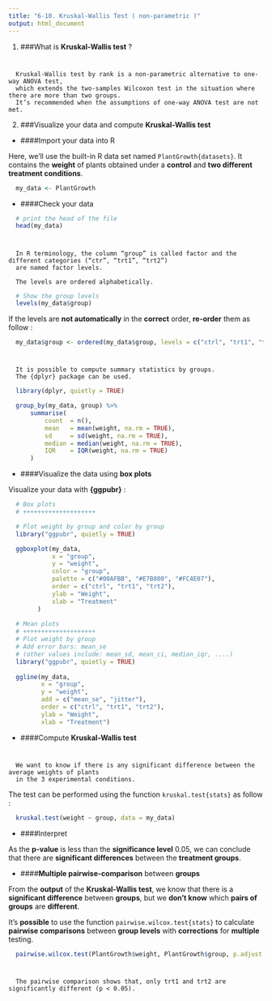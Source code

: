 ---
title: "6-10. Kruskal-Wallis Test ( non-parametric )"
output: html_document
---

(@) ###What is **Kruskal-Wallis test** ?

#
      Kruskal-Wallis test by rank is a non-parametric alternative to one-way ANOVA test, 
      which extends the two-samples Wilcoxon test in the situation where there are more than two groups. 
      It’s recommended when the assumptions of one-way ANOVA test are not met.

<!-- ![](images/kruskal-wallis-test.png){width=400px} -->


(@) ###Visualize your data and compute **Kruskal-Wallis test**

+ ####Import your data into R

Here, we’ll use the built-in R data set named `PlantGrowth{datasets}`. 
It contains the **weight** of plants obtained under a **control** and **two different treatment conditions**.

```{r eval=TRUE, include=TRUE, echo=TRUE, message=FALSE, warning=FALSE}
  my_data <- PlantGrowth
```


+ ####Check your data

```{r eval=TRUE, include=TRUE, echo=TRUE, message=FALSE, warning=FALSE}
  # print the head of the file
  head(my_data)
```

#
      In R terminology, the column “group” is called factor and the different categories (“ctr”, “trt1”, “trt2”) 
      are named factor levels. 
      
      The levels are ordered alphabetically.

```{r eval=TRUE, include=TRUE, echo=TRUE, message=FALSE, warning=FALSE}
  # Show the group levels
  levels(my_data$group)
```

If the levels are **not automatically** in the **correct** order, **re-order** them as follow :

```{r eval=TRUE, include=TRUE, echo=TRUE, message=FALSE, warning=FALSE}
  my_data$group <- ordered(my_data$group, levels = c("ctrl", "trt1", "trt2"))
```

#
      It is possible to compute summary statistics by groups.
      The {dplyr} package can be used.

```{r eval=TRUE, include=TRUE, echo=TRUE, message=FALSE, warning=FALSE}
  library(dplyr, quietly = TRUE)

  group_by(my_data, group) %>%
      summarise(
          count  = n(),
          mean   = mean(weight, na.rm = TRUE),
          sd     = sd(weight, na.rm = TRUE),
          median = median(weight, na.rm = TRUE),
          IQR    = IQR(weight, na.rm = TRUE)
      )
```


+ ####Visualize the data using **box plots**

Visualize your data with **{ggpubr}** :

```{r eval=TRUE, include=TRUE, echo=TRUE, message=FALSE, warning=FALSE}
  # Box plots
  # ++++++++++++++++++++

  # Plot weight by group and color by group
  library("ggpubr", quietly = TRUE)

  ggboxplot(my_data, 
            x = "group", 
            y = "weight", 
            color = "group", 
            palette = c("#00AFBB", "#E7B800", "#FC4E07"),
            order = c("ctrl", "trt1", "trt2"),
            ylab = "Weight", 
            xlab = "Treatment"
        )
  
  # Mean plots
  # ++++++++++++++++++++
  # Plot weight by group
  # Add error bars: mean_se
  # (other values include: mean_sd, mean_ci, median_iqr, ....)
  library("ggpubr", quietly = TRUE)
  
  ggline(my_data, 
         x = "group", 
         y = "weight", 
         add = c("mean_se", "jitter"), 
         order = c("ctrl", "trt1", "trt2"),
         ylab = "Weight", 
         xlab = "Treatment")
```


+ ####Compute **Kruskal-Wallis test**

#
      We want to know if there is any significant difference between the average weights of plants 
      in the 3 experimental conditions.

The test can be performed using the function `kruskal.test{stats}` as follow :

```{r eval=TRUE, include=TRUE, echo=TRUE, message=FALSE, warning=FALSE}
  kruskal.test(weight ~ group, data = my_data)
```


+ ####Interpret

As the **p-value** is less than the **significance level** 0.05, 
we can conclude that there are **significant differences** between the **treatment groups**.


+ ####**Multiple pairwise-comparison** between **groups**

From the **output** of the **Kruskal-Wallis test**, we know that there is a **significant difference** between **groups**, 
but we **don’t know** which **pairs of groups** are **different**.

It’s **possible** to use the function `pairwise.wilcox.test{stats}` to calculate **pairwise comparisons** 
between **group levels** with **corrections** for **multiple** testing.

```{r eval=TRUE, include=TRUE, echo=TRUE, message=FALSE, warning=FALSE}
  pairwise.wilcox.test(PlantGrowth$weight, PlantGrowth$group, p.adjust.method = "BH")
```

#
      The pairwise comparison shows that, only trt1 and trt2 are significantly different (p < 0.05).
